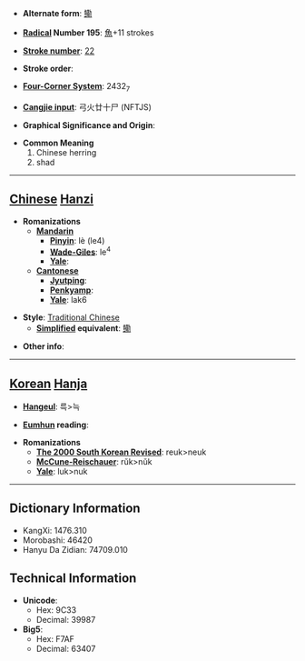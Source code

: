 * '''Alternate form''': [[鳓]]

* '''[[Wiktionary:Chinese radical index| Radical]] Number 195''': [[Wiktionary:Chinese radical index 魚|魚]]+11 strokes

* '''[[Wiktionary:Chinese total strokes index|Stroke number]]''': [[Wiktionary:Chinese total strokes index 22|22]]

* '''Stroke order''': 

* '''[[Wiktionary:Chinese four corner index|Four-Corner System]]''': 2432<sub>7</sub>

* '''[[Wiktionary:Chinese Cangjie index|Cangjie input]]''': 弓火廿十尸 (NFTJS)

* '''Graphical Significance and Origin''': 

* '''Common Meaning'''
*#Chinese herring
*# shad


----

== [[Chinese]] [[Hanzi]] ==

* '''Romanizations'''
** '''[[Mandarin]]'''
*** '''[[Pinyin]]''': lè (le4)
*** '''[[Wade-Giles]]''': le<sup>4</sup>
*** '''[[Yale]]''': 
** '''[[Cantonese]]'''
*** '''[[Jyutping]]''':
*** '''[[Penkyamp]]''': 
*** '''[[Yale]]''': lak6

* '''Style''': [[Traditional Chinese]] 
** '''[[Simplified Chinese|Simplified]] equivalent''': [[鳓]]

* '''Other info''': 

----

== [[Korean]] [[Hanja]] ==

* '''[[Hangeul]]''': 륵>늑

* '''[[Eumhun]] reading''': 

* '''Romanizations'''
** '''[[The 2000 South Korean Revised Romanization|The 2000 South Korean Revised]]''': reuk>neuk
** '''[[McCune-Reischauer]]''': rŭk>nŭk
** '''[[Yale]]''': luk>nuk

----

== Dictionary Information ==

* KangXi: 1476.310
* Morobashi: 46420
* Hanyu Da Zidian: 74709.010

== Technical Information ==

* '''Unicode''':
** Hex: 9C33
** Decimal: 39987
* '''Big5''':
** Hex: F7AF
** Decimal: 63407